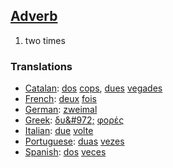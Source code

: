 ==[[Adverb]]==

# two times

===Translations===
*[[Catalan]]: [[dos]] [[cops]], [[dues]] [[vegades]]
*[[French]]: [[deux]] [[fois]]
*[[German]]: [[zweimal]]
*[[Greek]]: [[δυ&#972;]] [[φορές]]
*[[Italian]]: [[due]] [[volte]]
*[[Portuguese]]: [[duas]] [[vezes]]
*[[Spanish]]: [[dos]] [[veces]]